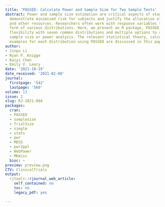 ```yaml
---
title: 'PASSED: Calculate Power and Sample Size for Two Sample Tests'
abstract: Power and sample size estimation are critical aspects of study design to
  demonstrate minimized risk for subjects and justify the allocation of time, money,
  and other resources. Researchers often work with response variables that take the
  form of various distributions. Here, we present an R package, PASSED, that allows
  flexibility with seven common distributions and multiple options to accommodate
  sample size or power analysis. The relevant statistical theory, calculations, and
  examples for each distribution using PASSED are discussed in this paper.
author:
- Jinpu Li
- Ryan P. Knigge
- Kaiyi Chen
- Emily V. Leary
date: '2021-10-19'
date_received: '2021-02-08'
journal:
  firstpage: '542'
  lastpage: '560'
volume: 13
issue: 2
slug: RJ-2021-094
packages:
  cran:
  - PASSED
  - samplesize
  - TrialSize
  - simglm
  - stats
  - pwr
  - MESS
  - pwr2ppl
  - WebPower
  - MKmisc
  bioc: ~
preview: preview.png
CTV: ClinicalTrials
output:
  rjtools::rjournal_web_article:
    self_contained: no
    toc: no
    legacy_pdf: yes

---
```

